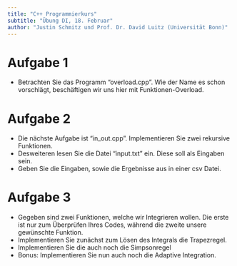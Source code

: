 ```yaml
---
title: "C++ Programmierkurs"
subtitle: "Übung DI, 18. Februar"
author: "Justin Schmitz und Prof. Dr. David Luitz (Universität Bonn)"
---
```

# Aufgabe 1
+ Betrachten Sie das Programm "overload.cpp". Wie der Name es schon vorschlägt, beschäftigen wir uns hier mit Funktionen-Overload.

# Aufgabe 2
+ Die nächste Aufgabe ist "in_out.cpp". Implementieren Sie zwei rekursive Funktionen. 
+ Desweiteren lesen Sie die Datei "input.txt" ein. Diese soll als Eingaben sein.
+ Geben Sie die Eingaben, sowie die Ergebnisse aus in einer csv Datei.


# Aufgabe 3
+ Gegeben sind zwei Funktionen, welche wir Integrieren wollen. Die erste ist nur zum Überprüfen Ihres Codes, während die zweite unsere gewünschte Funktion.
+ Implementieren Sie zunächst zum Lösen des Integrals die Trapezregel.
+ Implementieren Sie die auch noch die Simpsonregel
+ Bonus: Implementieren Sie nun auch noch die Adaptive Integration.